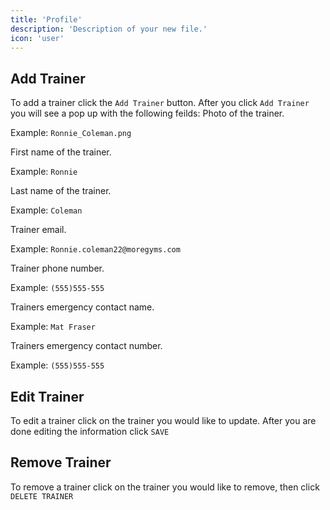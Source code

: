 ```yaml
---
title: 'Profile'
description: 'Description of your new file.'
icon: 'user'
---
```

## Add Trainer
To add a trainer click the `Add Trainer` button. After you click `Add Trainer` you will see a pop up with the following feilds:
<ResponseField name="Trainer Photo" type="Upload" required>
Photo of the trainer.

Example: `Ronnie_Coleman.png`

</ResponseField>

<ResponseField name="First Name" type="text" required>
First name of the trainer.

Example: `Ronnie`

</ResponseField>

<ResponseField name="Last Name" type="text" required>
Last name of the trainer.

Example: `Coleman`

</ResponseField>

<ResponseField name="Email" type="email" required>
Trainer email.

Example: `Ronnie.coleman22@moregyms.com`

</ResponseField>

<ResponseField name="Phone" type="number" required>
Trainer phone number.

Example: `(555)555-555`

</ResponseField>
<ResponseField name="Emergency Contact Name" type="text">
Trainers emergency contact name.

Example: `Mat Fraser`

</ResponseField>

<ResponseField name="Emergency Contact Phone" type="number">
Trainers emergency contact number.

Example: `(555)555-555`
</ResponseField>


## Edit Trainer
To edit a trainer click on the trainer you would like to update. After you are done editing the information click `SAVE`

## Remove Trainer
To remove a trainer click on the trainer you would like to remove, then click `DELETE TRAINER`